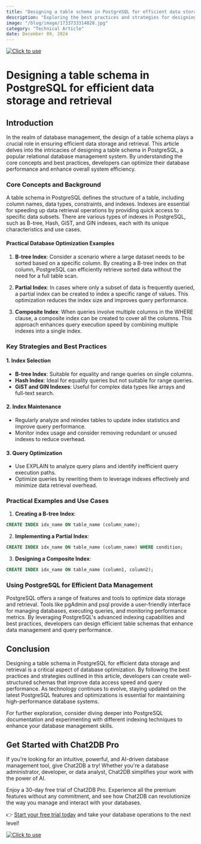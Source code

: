 ```yaml
---
title: "Designing a table schema in PostgreSQL for efficient data storage and retrieval"
description: "Exploring the best practices and strategies for designing a table schema in PostgreSQL to optimize data storage and retrieval."
image: "/blog/image/1733733314828.jpg"
category: "Technical Article"
date: December 09, 2024
---
```

[![Click to use](/image/blog/bg/chat2db1.png)](https://app.chat2db.ai/)
# Designing a table schema in PostgreSQL for efficient data storage and retrieval


<Authors date="December 09, 2024">
  <Author name="Rowan Hill" link="https://chat2db.ai" />
</Authors>

## Introduction

In the realm of database management, the design of a table schema plays a crucial role in ensuring efficient data storage and retrieval. This article delves into the intricacies of designing a table schema in PostgreSQL, a popular relational database management system. By understanding the core concepts and best practices, developers can optimize their database performance and enhance overall system efficiency.

### Core Concepts and Background

A table schema in PostgreSQL defines the structure of a table, including column names, data types, constraints, and indexes. Indexes are essential for speeding up data retrieval operations by providing quick access to specific data subsets. There are various types of indexes in PostgreSQL, such as B-tree, Hash, GiST, and GIN indexes, each with its unique characteristics and use cases.

#### Practical Database Optimization Examples

1. **B-tree Index**: Consider a scenario where a large dataset needs to be sorted based on a specific column. By creating a B-tree index on that column, PostgreSQL can efficiently retrieve sorted data without the need for a full table scan.

2. **Partial Index**: In cases where only a subset of data is frequently queried, a partial index can be created to index a specific range of values. This optimization reduces the index size and improves query performance.

3. **Composite Index**: When queries involve multiple columns in the WHERE clause, a composite index can be created to cover all the columns. This approach enhances query execution speed by combining multiple indexes into a single index.

### Key Strategies and Best Practices

#### 1. Index Selection

- **B-tree Index**: Suitable for equality and range queries on single columns.
- **Hash Index**: Ideal for equality queries but not suitable for range queries.
- **GiST and GIN Indexes**: Useful for complex data types like arrays and full-text search.

#### 2. Index Maintenance

- Regularly analyze and reindex tables to update index statistics and improve query performance.
- Monitor index usage and consider removing redundant or unused indexes to reduce overhead.

#### 3. Query Optimization

- Use EXPLAIN to analyze query plans and identify inefficient query execution paths.
- Optimize queries by rewriting them to leverage indexes effectively and minimize data retrieval overhead.

### Practical Examples and Use Cases

1. **Creating a B-tree Index**:
```sql
CREATE INDEX idx_name ON table_name (column_name);
```

2. **Implementing a Partial Index**:
```sql
CREATE INDEX idx_name ON table_name (column_name) WHERE condition;
```

3. **Designing a Composite Index**:
```sql
CREATE INDEX idx_name ON table_name (column1, column2);
```

### Using PostgreSQL for Efficient Data Management

PostgreSQL offers a range of features and tools to optimize data storage and retrieval. Tools like pgAdmin and psql provide a user-friendly interface for managing databases, executing queries, and monitoring performance metrics. By leveraging PostgreSQL's advanced indexing capabilities and best practices, developers can design efficient table schemas that enhance data management and query performance.

## Conclusion

Designing a table schema in PostgreSQL for efficient data storage and retrieval is a critical aspect of database optimization. By following the best practices and strategies outlined in this article, developers can create well-structured schemas that improve data access speed and query performance. As technology continues to evolve, staying updated on the latest PostgreSQL features and optimizations is essential for maintaining high-performance database systems.

For further exploration, consider diving deeper into PostgreSQL documentation and experimenting with different indexing techniques to enhance your database management skills.

## Get Started with Chat2DB Pro

If you're looking for an intuitive, powerful, and AI-driven database management tool, give Chat2DB a try! Whether you're a database administrator, developer, or data analyst, Chat2DB simplifies your work with the power of AI.

Enjoy a 30-day free trial of Chat2DB Pro. Experience all the premium features without any commitment, and see how Chat2DB can revolutionize the way you manage and interact with your databases.

👉 [Start your free trial today](https://app.chat2db.ai/) and take your database operations to the next level!

[![Click to use](/image/blog/bg/chat2db.jpg)](https://app.chat2db.ai/)